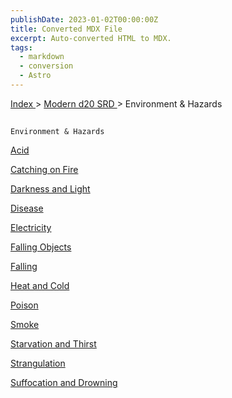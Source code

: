 ```yaml
---
publishDate: 2023-01-02T00:00:00Z
title: Converted MDX File
excerpt: Auto-converted HTML to MDX.
tags:
  - markdown
  - conversion
  - Astro
---
```


[
Index
](-index) >
[
Modern d20 SRD
](modern-d20-srd-index) > Environment & Hazards

##

    Environment & Hazards

[
Acid
](modern-d20-srd-environment-hazards-acid)

[
Catching on Fire
](modern-d20-srd-environment-hazards-catching-on-fire)

[
Darkness and Light
](modern-d20-srd-environment-hazards-darkness-light)

[
Disease
](modern-d20-srd-environment-hazards-disease)

[
Electricity
](modern-d20-srd-environment-hazards-electricity)

[
Falling Objects
](modern-d20-srd-environment-hazards-falling-objects)

[
Falling
](modern-d20-srd-environment-hazards-falling)

[
Heat and Cold
](modern-d20-srd-environment-hazards-heat-cold)

[
Poison
](modern-d20-srd-environment-hazards-poison)

[
Smoke
](modern-d20-srd-environment-hazards-smoke)

[
Starvation and Thirst
](modern-d20-srd-environment-hazards-starvation-thirst)

[
Strangulation
](modern-d20-srd-environment-hazards-strangulation)

[
Suffocation and Drowning
](modern-d20-srd-environment-hazards-suffocation-drowning)
